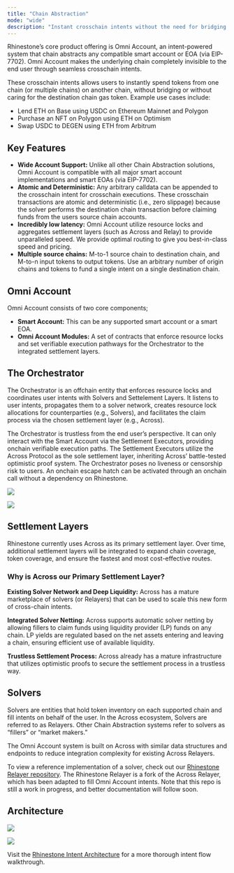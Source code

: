 ```yaml
---
title: "Chain Abstraction"
mode: "wide"
description: "Instant crosschain intents without the need for bridging or gas tokens"
---
```


Rhinestone’s core product offering is Omni Account, an intent-powered system that chain abstracts any compatible smart account or EOA (via EIP-7702). Omni Account makes the underlying chain completely invisible to the end user through seamless crosschain intents. 

These crosschain intents allows users to instantly spend tokens from one chain (or multiple chains) on another chain, without bridging or without caring for the destination chain gas token. Example use cases include:

- Lend ETH on Base using USDC on Ethereum Mainnet and Polygon
- Purchase an NFT on Polygon using ETH on Optimism
- Swap USDC to DEGEN using ETH from Arbitrum 

## Key Features

- **Wide Account Support:** Unlike all other Chain Abstraction solutions, Omni Account is compatible with all major smart account implementations and smart EOAs (via EIP-7702).   
- **Atomic and Deterministic:** Any arbitrary calldata can be appended to the crosschain intent for crosschain executions. These crosschain transactions are atomic and deterministic (i.e., zero slippage) because the solver performs the destination chain transaction before claiming funds from the users source chain accounts.
- **Incredibly low latency:** Omni Account utilize resource locks and aggregates settlement layers (such as Across and Relay) to provide unparalleled speed. We provide optimal routing to give you best-in-class speed and pricing. 
- **Multiple source chains:** M-to-1 source chain to destination chain, and M-to-n input tokens to output tokens. Use an arbitrary number of origin chains and tokens to fund a single intent on a single destination chain.

## Omni Account

Omni Account consists of two core components; 

- **Smart Account:** This can be any supported smart account or a smart EOA. 
- **Omni Account Modules:** A set of contracts that enforce resource locks and set verifiable execution pathways for the Orchestrator to the integrated settlement layers.

## The Orchestrator

The Orchestrator is an offchain entity that enforces resource locks and coordinates user intents with Solvers and Settelement Layers. It listens to user intents, propagates them to a solver network, creates resource lock allocations for counterparties (e.g., Solvers), and facilitates the claim process via the chosen settlement layer (e.g., Across).

The Orchestrator is trustless from the end user’s perspective. It can only interact with the Smart Account via the Settlement Executors, providing onchain verifiable execution paths. The Settlement Executors utilize the Across Protocol as the sole settlement layer, inheriting Across’ battle-tested optimistic proof system. The Orchestrator poses no liveness or censorship risk to users. An onchain escape hatch can be activated through an onchain call without a dependency on Rhinestone.

<img
  className="block dark:hidden"
  src="/images/omniaccount_8_light.png"
/>

<img
  className="hidden dark:block"
  src="/images/omniaccount_8_dark.png"
/>

## Settlement Layers

Rhinestone currently uses Across as its primary settlement layer. Over time, additional settlement layers will be integrated to expand chain coverage, token coverage, and ensure the fastest and most cost-effective routes.

### Why is Across our Primary Settlement Layer?

**Existing Solver Network and Deep Liquidity:** Across has a mature marketplace of solvers (or Relayers) that can be used to scale this new form of cross-chain intents.

**Integrated Solver Netting:** Across supports automatic solver netting by allowing fillers to claim funds using liquidity provider (LP) funds on any chain. LP yields are regulated based on the net assets entering and leaving a chain, ensuring efficient use of available liquidity.

**Trustless Settlement Process:** Across already has a mature infrastructure that utilizes optimistic proofs to secure the settlement process in a trustless way.

## Solvers

Solvers are entities that hold token inventory on each supported chain and fill intents on behalf of the user. In the Across ecosystem, Solvers are referred to as Relayers. Other Chain Abstraction systems refer to solvers as “fillers” or “market makers.”

The Omni Account system is built on Across with similar data structures and endpoints to reduce integration complexity for existing Across Relayers.

To view a reference implementation of a solver, check out our [Rhinestone Relayer repository](https://github.com/rhinestonewtf/rhinestone-relayer). The Rhinestone Relayer is a fork of the Across Relayer, which has been adapted to fill Omni Account intents. Note that this repo is still a work in progress, and better documentation will follow soon.

## Architecture

<img
  className="block dark:hidden"
  src="/images/omniaccount_2_light.png"
/>

<img
  className="hidden dark:block"
  src="/images/omniaccount_2_dark.png"
/>

Visit the [Rhinestone Intent Architecture](./rhinestone-intent-architecture) for a more thorough intent flow walkthrough.
